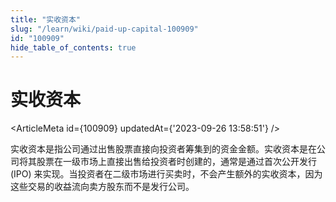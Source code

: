```yaml
---
title: "实收资本"
slug: "/learn/wiki/paid-up-capital-100909"
id: "100909"
hide_table_of_contents: true
---
```



# 实收资本

<ArticleMeta id={100909} updatedAt={'2023-09-26 13:58:51'} />
<div className='border-solid border-b border-t-0 my-4 border-[var(--ifm-color-gray-300)]' />

实收资本是指公司通过出售股票直接向投资者筹集到的资金金额。实收资本是在公司将其股票在一级市场上直接出售给投资者时创建的，通常是通过首次公开发行 (IPO) 来实现。当投资者在二级市场进行买卖时，不会产生额外的实收资本，因为这些交易的收益流向卖方股东而不是发行公司。
